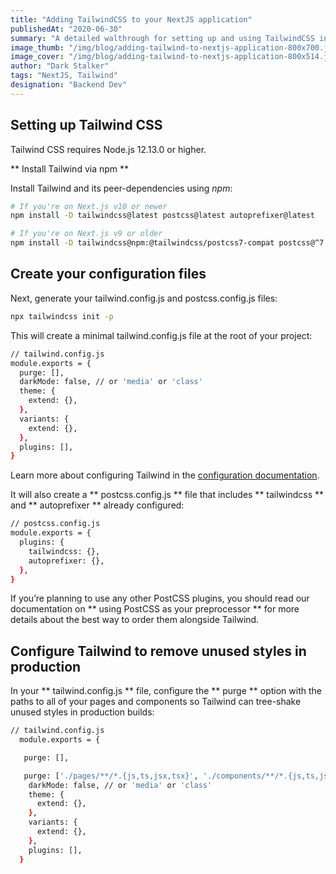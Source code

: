 ```yaml
---
title: "Adding TailwindCSS to your NextJS application"
publishedAt: "2020-06-30"
summary: "A detailed walthrough for setting up and using TailwindCSS in your NextJS application."
image_thumb: "/img/blog/adding-tailwind-to-nextjs-application-800x700.jpg"
image_cover: "/img/blog/adding-tailwind-to-nextjs-application-800x514.jpg"
author: "Dark Stalker"
tags: "NextJS, Tailwind"
designation: "Backend Dev"
---
```


## Setting up Tailwind CSS

Tailwind CSS requires Node.js 12.13.0 or higher.

** Install Tailwind via npm **

Install Tailwind and its peer-dependencies using _npm_:

```bash
# If you're on Next.js v10 or newer
npm install -D tailwindcss@latest postcss@latest autoprefixer@latest

# If you're on Next.js v9 or older
npm install -D tailwindcss@npm:@tailwindcss/postcss7-compat postcss@^7 autoprefixer@^9
```

## Create your configuration files

Next, generate your tailwind.config.js and postcss.config.js files:

```bash
npx tailwindcss init -p
```

This will create a minimal tailwind.config.js file at the root of your project:

```bash
// tailwind.config.js
module.exports = {
  purge: [],
  darkMode: false, // or 'media' or 'class'
  theme: {
    extend: {},
  },
  variants: {
    extend: {},
  },
  plugins: [],
}
```

Learn more about configuring Tailwind in the [configuration documentation](https://tailwindcss.com/docs/configuration).

It will also create a ** postcss.config.js ** file that includes ** tailwindcss ** and ** autoprefixer ** already configured:

```bash
// postcss.config.js
module.exports = {
  plugins: {
    tailwindcss: {},
    autoprefixer: {},
  },
}
```

If you’re planning to use any other PostCSS plugins, you should read our documentation on ** using PostCSS as your preprocessor ** for more details about the best way to order them alongside Tailwind.

## Configure Tailwind to remove unused styles in production

In your ** tailwind.config.js ** file, configure the ** purge ** option with the paths to all of your pages and components so Tailwind can tree-shake unused styles in production builds:

```bash
// tailwind.config.js
  module.exports = {

   purge: [],

   purge: ['./pages/**/*.{js,ts,jsx,tsx}', './components/**/*.{js,ts,jsx,tsx}'],
    darkMode: false, // or 'media' or 'class'
    theme: {
      extend: {},
    },
    variants: {
      extend: {},
    },
    plugins: [],
  }
```
